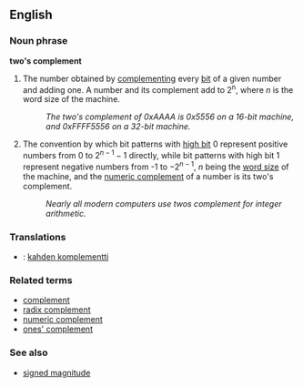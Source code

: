 {{wikipedia}}
==English==

===Noun phrase===
'''two's complement'''

# {{computing}} The number obtained by [[complement]]ing every [[bit]] of a given number and adding one.  A number and its complement add to 2<sup>n</sup>, where ''n'' is the word size of the machine.
#: ''The two's complement of 0xAAAA is 0x5556 on a 16-bit machine, and 0xFFFF5556 on a 32-bit machine.''
# {{computing}} The convention by which bit patterns with [[high bit]] 0 represent positive numbers from 0 to <math>2^{n-1} - 1</math> directly, while bit patterns with high bit 1 represent negative numbers from -1 to <math>-2^{n - 1}</math>, ''n'' being the [[word size]] of the machine, and the [[numeric complement]] of a number is its two's complement.
#: ''Nearly all modern computers use twos complement for integer arithmetic.''

=== Translations ===
*{{fi}}: [[kahden komplementti]]

===Related terms===
* [[complement]]
* [[radix complement]]
* [[numeric complement]]
* [[ones' complement]]

===See also===
* [[signed magnitude]]